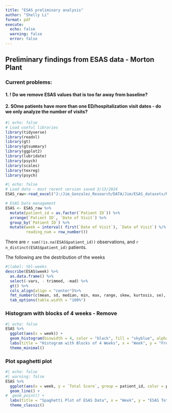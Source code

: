 ```yaml
---
title: "ESAS preliminary analysis"
author: "Shelly Li"
format: pdf
execute:
  echo: false
  warning: false
  error: false
---
```


## Preliminary findings from ESAS data - Morton Plant 
### Current problems: 
#### 1. ! Do we remove ESAS values that is too far away from baseline?
#### 2. SOme patients have more than one ED/hospitalization visit dates - do we only analyze the number of visits? 


```r
#| echo: false
# Load useful libraries
library(tidyverse)
library(readxl)
library(gt)
library(gtsummary)
library(ggplot2)
library(lubridate)
library(psych)
library(scales)
library(texreg)
library(psych)
```

```r
#| echo: false
# Load data - most recent version saved 3/13/2024
ESAS_raw<-read_excel("J:/Jim_Gonzalez_Research/DATA/Jim/ESAS_datasets/MortonPlant/2023_03_11_ESAS Data.xlsx", na = "N/A")

# ESAS Data management
ESAS <- ESAS_raw %>%
  mutate(patient_id = as.factor(`Patient ID`)) %>%
  arrange(`Patient ID`, `Date of Visit`) %>%
  group_by(`Patient ID`) %>%
  mutate(week = interval( first(`Date of Visit`), `Date of Visit`) %/% weeks(1),
         reading_num = row_number())
```

There are `r sum(!is.na(ESAS$patient_id))` observations, and `r n_distinct(ESAS$patient_id)` patients. 

The following are the destribution of the weeks 
```r
#|label: tbl-weeks
describe(ESAS$week) %>%
  as.data.frame() %>%
  select(-vars, - trimmed, -mad) %>%
  gt() %>%
  cols_align(align = "center")%>%
  fmt_number(c(mean, sd, median, min, max, range, skew, kurtosis, se), decimals = 1)%>%
  tab_options(table.width = "100%")
```

### Histogram with blocks of 4 weeks - Remove 
```r
#| echo: false
ESAS %>%
  ggplot(aes(x = week)) +
  geom_histogram(binwidth = 4, color = "black", fill = "skyblue", alpha = 0.7) +
  labs(title = "Histogram with Blocks of 4 Weeks", x = "Week", y = "Frequency") +
  theme_minimal()
```

### Plot spaghetti plot
```r
#| echo: false
#| warning: false
ESAS %>%
  ggplot(aes(x = week, y = `Total Score`, group = patient_id, color = patient_id)) +
  geom_line() +
#  geom_point() +
  labs(title = "Spaghetti Plot of ESAS Data", x = "Week", y = "ESAS Total Score") +
  theme_classic()
```
